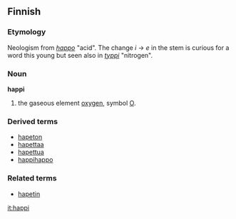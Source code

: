 ==Finnish==

===Etymology===

Neologism from ''[[happo]]'' "acid". The change ''i'' -> ''e'' in the stem is curious for a word this young but seen also in ''[[typpi]]'' "nitrogen".

===Noun===
'''happi'''

# the gaseous element [[oxygen]], symbol [[O]].

===Derived terms===

*[[hapeton]]
*[[hapettaa]]
*[[hapettua]]
*[[happihappo]]

===Related terms===

*[[hapetin]]

[[it:happi]]